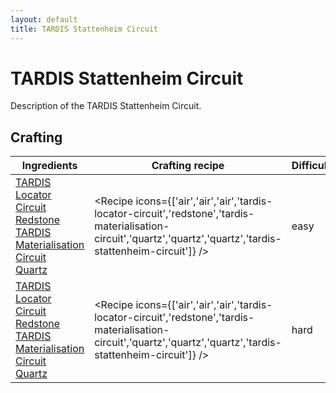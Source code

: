 ```yaml
---
layout: default
title: TARDIS Stattenheim Circuit
---
```



TARDIS Stattenheim Circuit
===================

Description of the TARDIS Stattenheim Circuit.

## Crafting

| Ingredients | Crafting recipe | Difficulty |
| ----------- | --------------- | ------------- |
| [TARDIS Locator Circuit](/items/tardis-locator-circuit)<br/>[Redstone](https://minecraft.wiki/w/Redstone)<br/>[TARDIS Materialisation Circuit](/items/tardis-materialisation-circuit)<br/>[Quartz](https://minecraft.wiki/w/Quartz) | <Recipe icons={['air','air','air','tardis-locator-circuit','redstone','tardis-materialisation-circuit','quartz','quartz','quartz','tardis-stattenheim-circuit']} /> | easy |
| [TARDIS Locator Circuit](/items/tardis-locator-circuit)<br/>[Redstone](https://minecraft.wiki/w/Redstone)<br/>[TARDIS Materialisation Circuit](/items/tardis-materialisation-circuit)<br/>[Quartz](https://minecraft.wiki/w/Quartz) | <Recipe icons={['air','air','air','tardis-locator-circuit','redstone','tardis-materialisation-circuit','quartz','quartz','quartz','tardis-stattenheim-circuit']} /> | hard |

